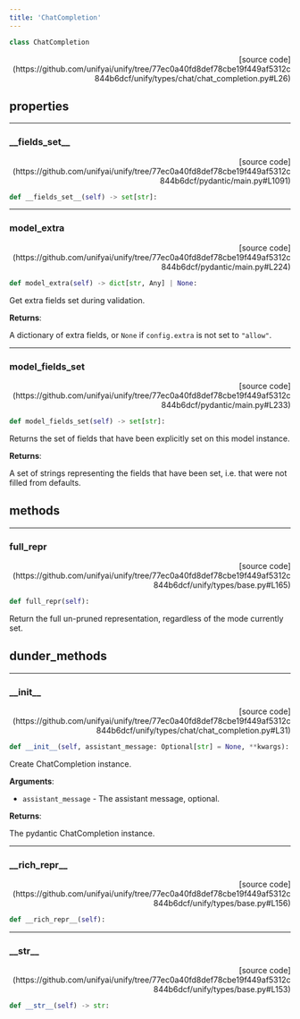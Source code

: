 ```yaml
---
title: 'ChatCompletion'
---
```


```python
class ChatCompletion
```

<p align="right">[source code](https://github.com/unifyai/unify/tree/77ec0a40fd8def78cbe19f449af5312c844b6dcf/unify/types/chat/chat_completion.py#L26)</p>



## properties

---

### \_\_fields\_set\_\_

<p align="right">[source code](https://github.com/unifyai/unify/tree/77ec0a40fd8def78cbe19f449af5312c844b6dcf/pydantic/main.py#L1091)</p>

```python
def __fields_set__(self) -> set[str]:
```



---

### model\_extra

<p align="right">[source code](https://github.com/unifyai/unify/tree/77ec0a40fd8def78cbe19f449af5312c844b6dcf/pydantic/main.py#L224)</p>

```python
def model_extra(self) -> dict[str, Any] | None:
```

Get extra fields set during validation.

**Returns**:

A dictionary of extra fields, or `None` if `config.extra` is not set to `"allow"`.

---

### model\_fields\_set

<p align="right">[source code](https://github.com/unifyai/unify/tree/77ec0a40fd8def78cbe19f449af5312c844b6dcf/pydantic/main.py#L233)</p>

```python
def model_fields_set(self) -> set[str]:
```

Returns the set of fields that have been explicitly set on this model instance.

**Returns**:

A set of strings representing the fields that have been set,
i.e. that were not filled from defaults.

## methods

---

### full\_repr

<p align="right">[source code](https://github.com/unifyai/unify/tree/77ec0a40fd8def78cbe19f449af5312c844b6dcf/unify/types/base.py#L165)</p>

```python
def full_repr(self):
```

Return the full un-pruned representation, regardless of the mode currently set.

## dunder_methods

---

### \_\_init\_\_

<p align="right">[source code](https://github.com/unifyai/unify/tree/77ec0a40fd8def78cbe19f449af5312c844b6dcf/unify/types/chat/chat_completion.py#L31)</p>

```python
def __init__(self, assistant_message: Optional[str] = None, **kwargs):
```

Create ChatCompletion instance.

**Arguments**:

- `assistant_message` - The assistant message, optional.



**Returns**:

The pydantic ChatCompletion instance.

---

### \_\_rich\_repr\_\_

<p align="right">[source code](https://github.com/unifyai/unify/tree/77ec0a40fd8def78cbe19f449af5312c844b6dcf/unify/types/base.py#L156)</p>

```python
def __rich_repr__(self):
```



---

### \_\_str\_\_

<p align="right">[source code](https://github.com/unifyai/unify/tree/77ec0a40fd8def78cbe19f449af5312c844b6dcf/unify/types/base.py#L153)</p>

```python
def __str__(self) -> str:
```

